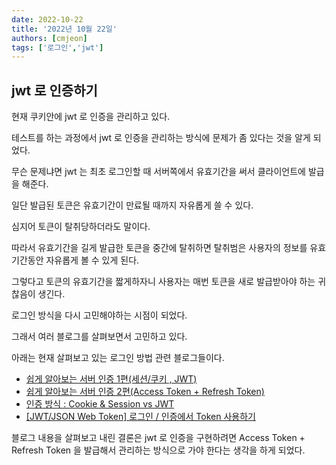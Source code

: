 ```yaml
---
date: 2022-10-22
title: '2022년 10월 22일'
authors: [cmjeon]
tags: ['로그인','jwt']
---
```


## jwt 로 인증하기

현재 쿠키안에 jwt 로 인증을 관리하고 있다.

테스트를 하는 과정에서 jwt 로 인증을 관리하는 방식에 문제가 좀 있다는 것을 알게 되었다.

무슨 문제냐면 jwt 는 최초 로그인할 때 서버쪽에서 유효기간을 써서 클라이언트에 발급을 해준다.

<!--truncate-->

일단 발급된 토큰은 유효기간이 만료될 때까지 자유롭게 쓸 수 있다.

심지어 토큰이 탈취당하더라도 말이다.

따라서 유효기간을 길게 발급한 토큰을 중간에 탈취하면 탈취범은 사용자의 정보를 유효기간동안 자유롭게 볼 수 있게 된다.

그렇다고 토큰의 유효기간을 짧게하자니 사용자는 매번 토큰을 새로 발급받아야 하는 귀찮음이 생긴다.

로그인 방식을 다시 고민해야하는 시점이 되었다.

그래서 여러 블로그를 살펴보면서 고민하고 있다.

아래는 현재 살펴보고 있는 로그인 방법 관련 블로그들이다.

- [쉽게 알아보는 서버 인증 1편(세션/쿠키 , JWT)](https://tansfil.tistory.com/58?category=475681)
- [쉽게 알아보는 서버 인증 2편(Access Token + Refresh Token)](https://tansfil.tistory.com/59?category=475681)
- [인증 방식 : Cookie & Session vs JWT](https://tecoble.techcourse.co.kr/post/2021-05-22-cookie-session-jwt/)
- [[JWT/JSON Web Token] 로그인 / 인증에서 Token 사용하기](https://sanghaklee.tistory.com/47)

블로그 내용을 살펴보고 내린 결론은 jwt 로 인증을 구현하려면 Access Token + Refresh Token 을 발급해서 관리하는 방식으로 가야 한다는 생각을 하게 되었다.